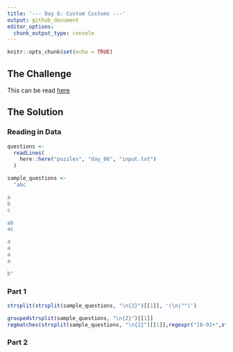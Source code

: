 ```yaml
---
title: '--- Day 6: Custom Customs ---'
output: github_document
editor_options: 
  chunk_output_type: console
---
```


```r
knitr::opts_chunk$set(echo = TRUE)
```

## The Challenge

This can be read [here](https://adventofcode.com/2020/day/6)

## The Solution

### Reading in Data

```r

questions <-
  readLines(
    here::here("puzzles", "day_06", "input.txt")
  )

sample_questions <- 
  "abc

a
b
c

ab
ac

a
a
a
a

b"

```

### Part 1

```r
strsplit(strsplit(sample_questions, "\n{2}")[[1]], '(\n|"")')

groupedstrsplit(sample_questions, "\n{2}")[[1]]
regmatches(strsplit(sample_questions, "\n{2}")[[1]],regexpr("[0-9]+",strsplit(sample_questions, "\n{2}")[[1]]))

```



### Part 2

